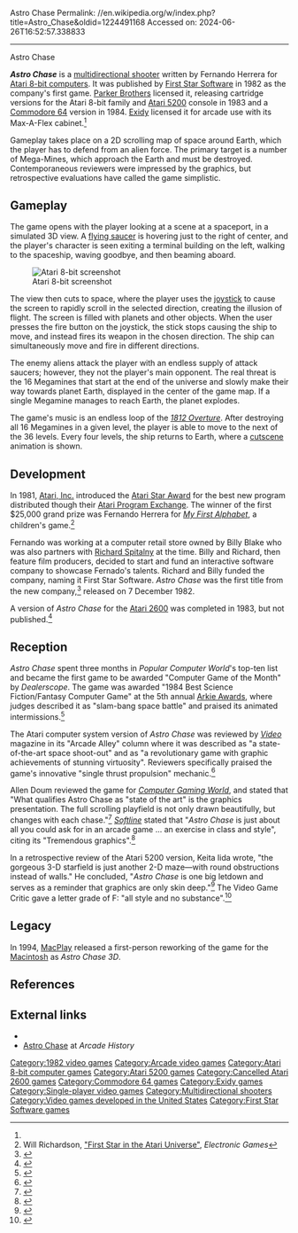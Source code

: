 Astro Chase
Permalink: //en.wikipedia.org/w/index.php?title=Astro_Chase&oldid=1224491168
Accessed on: 2024-06-26T16:52:57.338833



------
Astro Chase
{{short description|1982 video game}}
{{Infobox video game
|title = Astro Chase
|image = Astro Chase Cover.jpg
|caption= Atari 5200 box cover
|developer = [[First Star Software]]
|publisher = [[First Star Software]]<br/>[[Parker Brothers]]<br/>[[Exidy]] (arcade)
|designer = Fernando Hererra<ref name="giantlist">{{cite web |last1=Hague |first1=James |title=The Giant List of Classic Game Programmers |url=https://dadgum.com/giantlist/}}</ref>
|released = '''1982:''' Atari 8-bit<br/>'''1983:''' Atari 5200<ref name="mania5200">{{cite web |title=Atari 5200 Astro Chase |url=http://www.atarimania.com/game-atari-5200-astro-chase_13523.html |website=Atari Mania}}</ref><br/>'''1984:''' C64,<ref>{{lemon64 game|id=163|name=Astro Chase}}</ref> arcade<ref name=klov>{{KLOV game|id=6944|name=Astro Chase}}</ref>
|platforms=  [[Atari 8-bit computers|Atari 8-bit]], [[Arcade video game|Arcade]], [[Atari 5200]], [[Commodore 64]]
|genre = [[Multidirectional shooter]]
|modes = [[Single-player video game|Single-player]]
|arcade system = Max-A-Flex
}}

'''''Astro Chase''''' is a [[multidirectional shooter]] written by Fernando Herrera for [[Atari 8-bit computers]]. It was published by [[First Star Software]] in 1982 as the company's first game. [[Parker Brothers]] licensed it, releasing cartridge versions for the Atari 8-bit family and [[Atari 5200]] console in 1983 and a [[Commodore 64]] version in 1984. [[Exidy]] licensed it for arcade use with its Max-A-Flex cabinet.<ref name=chase/>

Gameplay takes place on a 2D scrolling map of space around Earth, which the player has to defend from an alien force. The primary target is a number of Mega-Mines, which approach the Earth and must be destroyed. Contemporaneous reviewers were impressed by the graphics, but retrospective evaluations have called the game simplistic.

==Gameplay==
{{Unreferenced section|date=March 2023}}

The game opens with the player looking at a scene at a spaceport, in a simulated 3D view. A [[flying saucer]] is hovering just to the right of center, and the player's character is seen exiting a terminal building on the left, walking to the spaceship, waving goodbye, and then beaming aboard.

[[Image:Astro Chase-fair-use.png|thumb|left|Atari 8-bit screenshot]]

The view then cuts to space, where the player uses the [[joystick]] to cause the screen to rapidly scroll in the selected direction, creating the illusion of flight. The screen is filled with planets and other objects. When the user presses the fire button on the joystick, the stick stops causing the ship to move, and instead fires its weapon in the chosen direction. The ship can simultaneously move and fire in different directions.

The enemy aliens attack the player with an endless supply of attack saucers; however, they not the player's main opponent. The real threat is the 16 Megamines that start at the end of the universe and slowly make their way towards planet Earth, displayed in the center of the game map. If a single Megamine manages to reach Earth, the planet explodes.

The game's music is an endless loop of the ''[[1812 Overture]]''. After destroying all 16 Megamines in a given level, the player is able to move to the next of the 36 levels. Every four levels, the ship returns to Earth, where a [[cutscene]] animation is shown.

==Development==
In 1981, [[Atari, Inc.]] introduced the [[Atari Star Award]] for the best new program distributed though their [[Atari Program Exchange]]. The winner of the first $25,000 grand prize was Fernando Herrera for ''[[My First Alphabet]]'', a children's game.<ref>Will Richardson, [http://www.atarihq.com/othersec/library/herrera.html "First Star in the Atari Universe"], ''Electronic Games''</ref>

Fernando was working at a computer retail store owned by Billy Blake who was also partners with [[Richard Spitalny]] at the time. Billy and Richard, then feature film producers, decided to start and fund an interactive software company to showcase Fernado's talents. Richard and Billy funded the company, naming it First Star Software. ''Astro Chase'' was the first title from the new company,<ref name=chase>{{cite web| url=https://firststarsoftware.com/astro-chase/ |title=Astro Chase|website=First Star Software}}</ref> released on 7 December 1982.

A version of ''Astro Chase'' for the [[Atari 2600]] was completed in 1983, but not published.<ref>{{cite web |title=Astro Chase |url=https://www.atariprotos.com/2600/software/astrochase/astrochase.htm |website=Atari Protos}}</ref>

==Reception==
''Astro Chase'' spent three months in ''Popular Computer World'''s top-ten list and became the first game to be awarded "Computer Game of the Month" by ''Dealerscope''.{{Citation needed|date=January 2019}} The game was awarded "1984 Best Science Fiction/Fantasy Computer Game" at the 5th annual [[Arkie Awards]], where judges described it as "slam-bang space battle" and praised its animated intermissions.<ref>{{cite journal |last1= Kunkel |first1= Bill |author-link1= Bill Kunkel (gaming)|last2= Katz |first2= Arnie |author-link2= Arnie Katz|date= February 1984 |title= Arcade Alley: The 1984 Arcade Awards, Part II |journal= [[Video (magazine)|Video]]|publisher= Reese Communications|volume= 7|issue= 11|pages= 28–29|issn= 0147-8907}}</ref>{{rp|28}}

The Atari computer system version of ''Astro Chase'' was reviewed by ''[[Video (magazine)|Video]]'' magazine in its "Arcade Alley" column where it was described as "a state-of-the-art space shoot-out" and as "a revolutionary game with graphic achievements of stunning virtuosity". Reviewers specifically praised the game's innovative "single thrust propulsion" mechanic.<ref>{{cite journal |last1= Kunkel |first1= Bill |author-link1= Bill Kunkel (gaming)|last2= Katz |first2= Arnie |author-link2= Arnie Katz|date= May 1983 |title= Arcade Alley: Zapping for Truth and Justice |journal= [[Video (magazine)|Video]]|publisher= Reese Communications|volume= 7|issue= 2|pages= 26–28|issn= 0147-8907}}</ref>{{rp|28}}

Allen Doum reviewed the game for ''[[Computer Gaming World]]'', and stated that "What qualifies Astro Chase as "state of the art" is the graphics presentation. The full scrolling playfield is not only drawn beautifully, but changes with each chase."<ref name="CGW10">{{cite magazine |last=Doum |first=Allen |title=The Atari Arena |magazine=Computer Gaming World |date=May–Jun 1983 |volume=1 |issue=10 |pages=28–29}}</ref> ''[[Softline (magazine)|Softline]]'' stated that "''Astro Chase'' is just about all you could ask for in an arcade game ... an exercise in class and style", citing its "Tremendous graphics".<ref name="lynch19830708">{{cite news | url=http://www.cgwmuseum.org/galleries/index.php?year=1983&pub=6&id=12 | title=Astro Chase | work=Softline | date=Jul–Aug 1983 | accessdate=28 July 2014 | author=Lynch, Don | pages=26}}</ref>

In a retrospective review of the Atari 5200 version, Keita Iida wrote, "the gorgeous 3-D starfield is just another 2-D maze&mdash;with round obstructions instead of walls." He concluded, "''Astro Chase'' is one big letdown and serves as a reminder that graphics are only skin deep."<ref>{{cite web|last1=Iida|first1=Keita|title=Atari 5200 Review: ASTRO CHASE|url=http://www.atarihq.com/reviews/5200/astro_chase.html|website=Atari HQ}}</ref> The Video Game Critic gave a letter grade of F: "all style and no substance".<ref>{{cite web |title=Astrochase |url=https://videogamecritic.com/5200ab.htm?e=77768#rev492 |website=The Video Game Critic}}</ref>

==Legacy==
In 1994, [[MacPlay]] released a first-person reworking of the game for the [[Macintosh]] as ''Astro Chase 3D''.

==References==
{{Reflist}}

==External links==
*{{atarimania|id=356}}
*[http://www.arcade-history.com/?n=astro-chase&page=detail&id=3744 Astro Chase] at ''Arcade History''

[[Category:1982 video games]]
[[Category:Arcade video games]]
[[Category:Atari 8-bit computer games]]
[[Category:Atari 5200 games]]
[[Category:Cancelled Atari 2600 games]]
[[Category:Commodore 64 games]]
[[Category:Exidy games]]
[[Category:Single-player video games]]
[[Category:Multidirectional shooters]]
[[Category:Video games developed in the United States]]
[[Category:First Star Software games]]